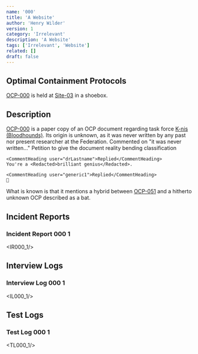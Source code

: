 ```yaml
---
name: '000'
title: 'A Website'
author: 'Henry Wilder'
version: 1
category: 'Irrelevant'
description: 'A Website'
tags: ['Irrelevant', 'Website']
related: []
draft: false
---
```


## Optimal Containment Protocols

[OCP-000](ocp/000) is held at [Site-03](site/03) in a shoebox.

## Description

[OCP-000](ocp/000) is a paper copy of an OCP document regarding <Blurred>task force [K-nis (Bloodhounds)](mtf/k-nis)</Blurred>. Its origin is unknown, as it was never written by any past nor present researcher at the Federation.
<Comment>
    <CommentHeading user="generic1">Commented on "it was never written..."</CommentHeading>
    Petition to give the document reality bending classification

    <CommentHeading user="drLastname">Replied</CommentHeading>
    You're a <Redacted>brilliant genius</Redacted>.

    <CommentHeading user="generic1">Replied</CommentHeading>
    🙁
</Comment>

<Blurred>What is known is that it mentions a hybrid between [OCP-051](ocp/051) and a hitherto unknown OCP described as a bat.</Blurred>

## Incident Reports
### Incident Report 000 1
<IR000_1/>

## Interview Logs
### Interview Log 000 1
<IL000_1/>

## Test Logs
### Test Log 000 1
<TL000_1/>

